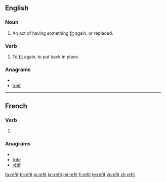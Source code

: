 {{also|refît}}
==English==

===Noun===
{{en-noun}}

# An act of having something [[fit]] again, or replaced.

===Verb===
{{en-verb|refits|refitting|refitted|refitted}}

# To [[fit]] again, to put back in place.

===Anagrams===
* {{alphagram|efirt}}
* [[treif#English|treif]]

----

==French==

===Verb===
{{fr-verb-form}}

# {{form of|[[third-person|Third-person]] [[singular]] [[past historic]]|refaire|lang=French}}

===Anagrams===
* {{alphagram|efirt}}
* [[frite#French|frite]]
* [[rétif#French|rétif]]

[[fa:refit]]
[[fr:refit]]
[[io:refit]]
[[kn:refit]]
[[ml:refit]]
[[fi:refit]]
[[te:refit]]
[[vi:refit]]
[[zh:refit]]